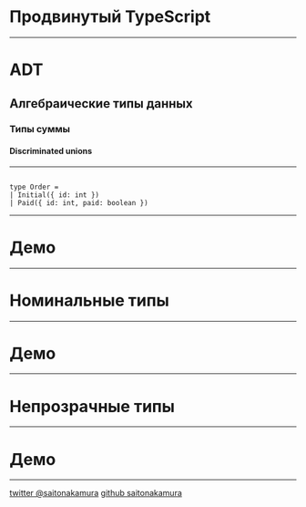 # Продвинутый TypeScript

---


# ADT

<Appear>
  <h2>Алгебраические типы данных</h2>
  <h3>Типы суммы</h3>
  <h4>Discriminated unions</h4>
</Appear>

---

```reasonml

type Order =
| Initial({ id: int })
| Paid({ id: int, paid: boolean })

```

---

# Демо

---

# Номинальные типы

---

# Демо

---

# Непрозрачные типы

---

# Демо

---

[twitter @saitonakamura](https://twitter.com/saitonakamura)
[github saitonakamura](https://github.com/saitonakamura)

```

```

